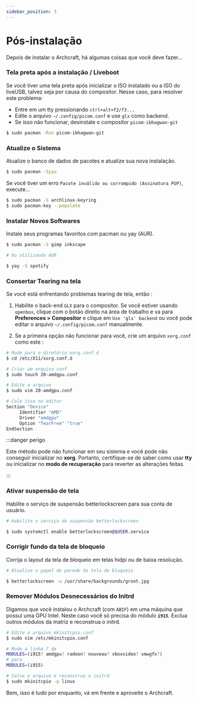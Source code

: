 ```yaml
---
sidebar_position: 3
---
```


# Pós-instalação

Depois de instalar o Archcraft, há algumas coisas que você deve fazer...

### Tela preta após a instalação / Liveboot

Se você tiver uma tela preta após inicializar o ISO instalado ou a ISO do liveUSB, talvez seja por causa do compositor. Nesse caso, para resolver este problema:
- Entre em um tty pressionando `ctrl+alt+f2/f3...`
- Edite o arquivo `~/.config/picom.conf` e use `glx` como backend.
- Se isso não funcionar, desinstale o compositor `picom-ibhagwan-git`
```bash
$ sudo pacman -Rsn picom-ibhagwan-git
```

### Atualize o Sistema
Atualize o banco de dados de pacotes e atualize sua nova instalação.
```bash
$ sudo pacman -Syyu
```

Se você tiver um erro `Pacote inválido ou corrompido (Assinatura PGP)`, execute...

```bash
$ sudo pacman -S archlinux-keyring
$ sudo pacman-key --populate
```

### Instalar Novos Softwares
Instale seus programas favoritos com pacman ou yay (AUR).

```bash
$ sudo pacman -S gimp inkscape

# Ou utilizando AUR

$ yay -S spotify		
```

### Consertar Tearing na tela
Se você está enfrentando problemas tearing de tela, então :

1. Habilite o back-end `GLX` para o compositor. Se você estiver usando `openbox`, clique com o botão direito na área de trabalho e
va para **Preferences > Compositor** e clique em `Use 'glx' backend` ou você pode editar o arquivo `~/.config/picom.conf` manualmente.

1. Se a primeira opção não funcionar para você, crie um arquivo `xorg.conf` como este :

```bash
# Mude para o diretório xorg.conf.d
$ cd /etc/X11/xorg.conf.d

# Criar um arquivo conf
$ sudo touch 20-amdgpu.conf

# Edite o arquivo
$ sudo vim 20-amdgpu.conf

# Cole isso no editor
Section "Device"
     Identifier "AMD"
     Driver "amdgpu"
     Option "TearFree" "true"
EndSection						
```
:::danger perigo

Este método pode não funcionar em seu sistema e você pode não conseguir inicializar no **xorg**. Portanto, certifique-se de saber como usar **tty** ou inicializar no **modo de recuperação** para reverter as alterações feitas.

:::

### Ativar suspensão de tela
Habilite o serviço de suspensão betterlockscreen para sua conta de usuário.

```bash
# Habilite o serviço de suspensão betterlockscreen

$ sudo systemctl enable betterlockscreen@$USER.service						
```

### Corrigir fundo da tela de bloqueio
Corrija o layout da tela de bloqueio em telas hidpi ou de baixa resolução.

```bash
# Atualize o papel de parede da tela de bloqueio

$ betterlockscreen -u /usr/share/backgrounds/groot.jpg
```

### Remover Módulos Desnecessários do Initrd
Digamos que você instalou o Archcraft (com `ABIF`) em uma máquina que possui uma GPU Intel. Neste caso você só precisa do módulo **`i915`**. Exclua outros módulos da matriz e reconstrua o initrd.

```bash
# Edite o arquivo mkinitcpio.conf
$ sudo vim /etc/mkinitcpio.conf

# Mude a linha 7 de
MODULES=(i915? amdgpu? radeon? nouveau? vboxvideo? vmwgfx?)
# para
MODULES=(i915)

# Salve o arquivo e reconstrua o initrd
$ sudo mkinitcpio -p linux						
```

Bem, isso é tudo por enquanto, vá em frente e aproveite o Archcraft.
